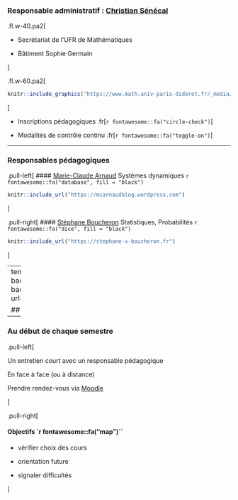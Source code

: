 


### Responsable administratif : [Christian Sénécal ](mailto:senecal@math.univ-paris-diderot.fr)

.fl.w-40.pa2[

- Secrétariat de l'UFR de Mathématiques

- Bâtiment Sophie Germain 

]

.fl.w-60.pa2[
```r
knitr::include_graphics("https://www.math.univ-paris-diderot.fr/_media/ufr/db/trombi/senecal_large.jpg")
```
]

- Inscriptions pédagogiques  .fr[`r fontawesome::fa("circle-check")`]

- Modalités de contrôle continu .fr[`r fontawesome::fa("toggle-on")`]





---

###  Responsables pédagogiques

.pull-left[
#### [Marie-Claude Arnaud](https://en.wikipedia.org/wiki/Marie-Claude_Arnaud?oldid=872935590)
Systèmes dynamiques `r fontawesome::fa("database", fill = "black")`

```r
knitr::include_url("https://mcarnaudblog.wordpress.com")
```

]

.pull-right[
#### [Stéphane Boucheron](https://stephane-v-boucheron.fr)
Statistiques, Probabilités `r fontawesome::fa("dice", fill = "black")`

```r
knitr::include_url("https://stephane-v-boucheron.fr")
```
]


---
template: inter-slide
background-size: cover
background-image: url("./img/entretien.jpg")

## Entretiens


---

### Au début de chaque semestre

.pull-left[

Un entretien court avec un responsable pédagogique

En face à face (ou à distance)

Prendre rendez-vous via [Moodle](https://moodle.u-paris.fr/course/view.php?id=8568)

]

.pull-right[

#### Objectifs `r fontawesome::fa("map")``

- vérifier choix des cours

- orientation future

- signaler difficultés 

]

